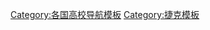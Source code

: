 {{Navbox
|name=捷克大学
|title=[[捷克大学列表|捷克大学]] {{flagicon|CZE}}
|state= {{{state|autocollapse}}}
|listclass = hlist
|group1 = [[布拉格]]
|list1 =
* [[查理大学]]<small>（[[查理大学人文学院|人文学院]]、[[布拉格查理大学文学院|文学院]]、[[CERGE-EI]]）</small>
* [[布拉格捷克理工大学]]
* [[布拉格经济大学]]
* [[布拉格化工大学|布拉格化工大學]]
* [[捷克布拉格生命科学大学]]
* [[布拉格表演艺术学院]]<small>（[[布拉格表演艺术学院电影电视学院|电影电视学院]]、[[戏剧学院]]、[[音乐与舞蹈学院]]）</small>
* [[布拉格美术学院]]
* [[布拉格艺术、建筑与设计学院]]

|group2 = [[南摩拉维亚州]]
|list2 =
* [[马萨里克大学]]
* [[布尔诺理工大学]]
* [[布尔诺孟德尔大学]]
* [[布尔诺兽医大学]]
* [[雅纳切克音乐与表演艺术学院]]

|group3 = [[摩拉维亚-西里西亚州]]
|list3 =
* [[俄斯特拉发大学]]
* [[俄斯特拉发工业大学]]
* [[奥帕瓦西里西亚大学]]

|group4 = [[比尔森州]]
|list4 =
* [[西波西米亚大学]]

|group5 = [[利贝雷茨州]]
|list5 =
* [[利贝雷茨工业大学]]

|group6 = [[奥洛穆茨州]]
|list6 =
* [[帕拉茨基大学]]

|group7 = [[南波希米亚州]]
|list7 =
* [[捷克布杰约维采南波希米亚大学]]
* {{link-cs|捷克布杰约维采技术与商务学院|Vysoká škola technická a ekonomická v Českých Budějovicích}}

|group8 = [[赫拉德茨-克拉洛韦州]]
|list8 =
* [[赫拉德茨-克拉洛韦大学]]

|group9 = [[拉贝河畔乌斯季州]]
|list9 =
* [[拉贝河畔乌斯季扬·埃万杰利斯塔·普尔基涅大学]]

|group10 = [[帕尔杜比采州]]
|list10 =
* [[帕尔杜比采大学]]

|group11 = [[兹林州]]
|list11 =
* [[兹林托马斯巴塔大学]]

|group12 = [[维索基纳州]]
|list12 =
* {{link-cs|伊赫拉瓦理工学院|Vysoká škola polytechnická Jihlava}}
}}<noinclude>
{{collapsible option}}
[[Category:各国高校导航模板]]
[[Category:捷克模板]]
</noinclude>